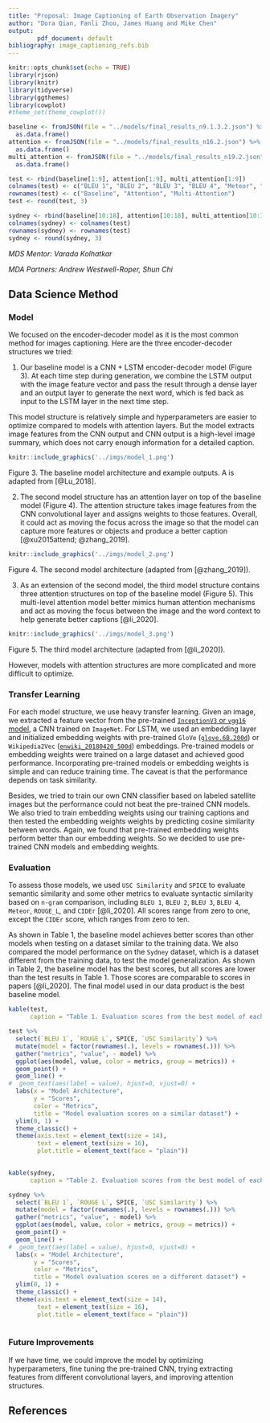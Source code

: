 ```yaml
---
title: "Proposal: Image Captioning of Earth Observation Imagery"
author: "Dora Qian, Fanli Zhou, James Huang and Mike Chen"
output:
        pdf_document: default
bibliography: image_captioning_refs.bib
---
```


```r
knitr::opts_chunk$set(echo = TRUE)
library(rjson)
library(knitr)
library(tidyverse)
library(ggthemes)
library(cowplot)
#theme_set(theme_cowplot())
```

```r
baseline <- fromJSON(file = "../models/final_results_n9.1.3.2.json") %>%
  as.data.frame()
attention <- fromJSON(file = "../models/final_results_n16.2.json") %>%
  as.data.frame()
multi_attention <- fromJSON(file = "../models/final_results_n19.2.json") %>%
  as.data.frame()

test <- rbind(baseline[1:9], attention[1:9], multi_attention[1:9])
colnames(test) <- c("BLEU 1", "BLEU 2", "BLEU 3", "BLEU 4", "Meteor", "ROUGE L", "CIDEr", "SPICE", "USC Similarity")
rownames(test) <- c("Baseline", "Attention", "Multi-Attention")
test <- round(test, 3)

sydney <- rbind(baseline[10:18], attention[10:18], multi_attention[10:18])
colnames(sydney) <- colnames(test)
rownames(sydney) <- rownames(test)
sydney <- round(sydney, 3)
```

*MDS Mentor: Varada Kolhatkar*

*MDA Partners: Andrew Westwell-Roper, Shun Chi*



## Data Science Method 

### Model

We focused on the encoder-decoder model as it is the most common method for images captioning. Here are the three encoder-decoder structures we tried:

1. Our baseline model is a CNN + LSTM encoder-decoder model (Figure 3). At each time step during generation, we combine the LSTM output with the image feature vector and pass the result through a dense layer and an output layer to generate the next word, which is fed back as input to the LSTM layer in the next time step. 

This model structure is relatively simple and hyperparameters are easier to optimize compared to models with attention layers. But the model extracts image features from the CNN output and CNN output is a high-level image summary, which does not carry enough information for a detailed caption.


```r
knitr::include_graphics('../imgs/model_1.png')
```

Figure 3. The baseline model architecture and example outputs. A is adapted from [@Lu_2018].

2. The second model structure has an attention layer on top of the baseline model (Figure 4). The attention structure takes image features from the CNN convolutional layer and assigns weights to those features. Overall, it could act as moving the focus across the image so that the model can capture more features or objects and produce a better caption [@xu2015attend; @zhang_2019].

```r
knitr::include_graphics('../imgs/model_2.png')
```

Figure 4. The second model architecture (adapted from [@zhang_2019]).

3. As an extension of the second model, the third model structure contains three attention structures on top of the baseline model (Figure 5). This multi-level attention model better mimics human attention mechanisms and act as moving the focus between the image and the word context to help generate better captions [@li_2020]. 


```r
knitr::include_graphics('../imgs/model_3.png')
```

Figure 5. The third model architecture (adapted from [@li_2020]).

However, models with attention structures are more complicated and more difficult to optimize.

### Transfer Learning

For each model structure, we use heavy transfer learning. Given an image, we extracted a feature vector from the pre-trained [`InceptionV3` or `vgg16` model](https://pytorch.org/docs/stable/torchvision/models.html), a CNN trained on `ImageNet`. For LSTM, we used an embedding layer and initialized embedding weights with pre-trained `GloVe` ([`glove.6B.200d`](https://nlp.stanford.edu/projects/glove/)) or `Wikipedia2Vec` ([`enwiki_20180420_500d`](https://wikipedia2vec.github.io/wikipedia2vec/)) embeddings. Pre-trained models or embedding weights were trained on a large dataset and achieved good performance. Incorporating pre-trained models or embedding weights is simple and can reduce training time. The caveat is that the performance depends on task similarity.

Besides, we tried to train our own CNN classifier based on labeled satellite images but the performance could not beat the pre-trained CNN models. We also tried to train embedding weights using our training captions and then tested the embedding weights weights by predicting cosine similarity between words. Again, we found that pre-trained embedding weights perform better than our embedding weights. So we decided to use pre-trained CNN models and embedding weights.

### Evaluation

To assess those models, we used `USC Similarity` and `SPICE` to evaluate semantic similarity and some other metrics to evaluate syntactic similarity based on `n-gram` comparison, including `BLEU 1`, `BLEU 2`, `BLEU 3`, `BLEU 4`, `Meteor`, `ROUGE_L`, and `CIDEr` [@li_2020]. All scores range from zero to one, except the `CIDEr` score, which ranges from zero to ten.

As shown in Table 1, the baseline model achieves better scores than other models when testing on a dataset similar to the training data. We also compared the model performance on the `Sydney` dataset, which is a dataset different from the training data, to test the model generalization. As shown in Table 2, the baseline model has the best scores, but all scores are lower than the test results in Table 1. Those scores are comparable to scores in papers [@li_2020]. The final model used in our data product is the best baseline model.

```r
kable(test, 
      caption = "Table 1. Evaluation scores from the best model of each structure on the test dataset (Combined RSICD and UCM datasets).")
```

```r
test %>% 
  select(`BLEU 1`, `ROUGE L`, SPICE, `USC Similarity`) %>%
  mutate(model = factor(rownames(.), levels = rownames(.))) %>% 
  gather("metrics", "value", - model) %>%
  ggplot(aes(model, value, color = metrics, group = metrics)) + 
  geom_point() +
  geom_line() +
#  geom_text(aes(label = value), hjust=0, vjust=0) +
  labs(x = "Model Architecture",
       y = "Scores",
       color = "Metrics",
       title = "Model evaluation scores on a similar dataset") +
  ylim(0, 1) +
  theme_classic() +
  theme(axis.text = element_text(size = 14),
        text = element_text(size = 16),
        plot.title = element_text(face = "plain"))
       
```

```r
kable(sydney, 
      caption = "Table 2. Evaluation scores from the best model of each structure on the Sydney dataset.")
```

```r
sydney %>% 
  select(`BLEU 1`, `ROUGE L`, SPICE, `USC Similarity`) %>%
  mutate(model = factor(rownames(.), levels = rownames(.))) %>% 
  gather("metrics", "value", - model) %>%
  ggplot(aes(model, value, color = metrics, group = metrics)) + 
  geom_point() +
  geom_line() +
#  geom_text(aes(label = value), hjust=0, vjust=0) +
  labs(x = "Model Architecture",
       y = "Scores",
       color = "Metrics",
       title = "Model evaluation scores on a different dataset") +
  ylim(0, 1) +
  theme_classic() +
  theme(axis.text = element_text(size = 14),
        text = element_text(size = 16),
        plot.title = element_text(face = "plain"))
       
```

### Future Improvements

If we have time, we could improve the model by optimizing hyperparameters, fine tuning the pre-trained CNN, trying extracting features from different convolutional layers, and improving attention structures. 


## References


